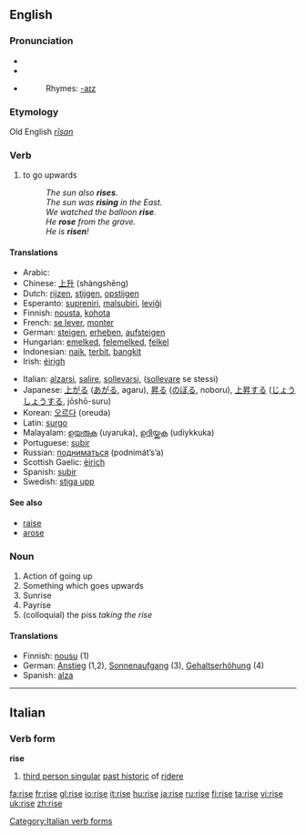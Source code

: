 ==English==

{{rank|effort|race|ladies|883|rise|looks|running|garden}}

===Pronunciation===
*{{SAMPA|/"raIz/}}
*{{IPA|/ˈɹaɪz/}}
*{{audio|en-us-rise.ogg|Audio (US)}}
*:Rhymes: [[Rhymes:English:-aɪz|-aɪz]]

===Etymology===
Old English ''[[rīsan]]''

===Verb===
{{en-verb|rises|rising|rose|risen}}

# to go upwards
#:''The sun also '''rises'''.''
#:''The sun was '''rising''' in the East.''
#:''We watched the balloon '''rise'''.''
#:''He '''rose''' from the grave.''
#:''He is '''risen'''!''

====Translations====
{{top}}
*Arabic: {{ARchar|[[ارتفع]]}} {{IPAchar|(irtáfʕa)}}
*Chinese: [[上升]] (shàngshēng)
*Dutch: [[rijzen]], [[stijgen]], [[opstijgen]]
*Esperanto: [[supreniri]], [[malsubiri]], [[leviĝi]]
*Finnish: [[nousta]], [[kohota]]
*French: [[se lever]], [[monter]]
*German: [[steigen]], [[erheben]], [[aufsteigen]]
*Hungarian: [[emelked]], [[felemelked]], [[felkel]]
*Indonesian: [[naik]], [[terbit]], [[bangkit]]
*Irish: [[éirigh]]
{{mid}}
*Italian: [[alzarsi]], [[salire]], [[sollevarsi]], ([[sollevare]] se stessi)
*Japanese: [[上がる]] ([[あがる]], agaru), [[昇る]] ([[のぼる]], noboru), [[上昇]]する ([[じょうしょう]]する, jōshō-suru)
*Korean: [[오르다]] (oreuda)
*Latin: [[surgo]]
*Malayalam: [[ഉയരുക]] (uyaruka), [[ഉദിയ്ക്കുക]] (udiykkuka)
*Portuguese: [[subir]]
*Russian: [[подниматься]] (podnimát’s’a)
*Scottish Gaelic: [[èirich]]
*Spanish: [[subir]]
*Swedish: [[stiga upp]]
{{bottom}}

====See also====
*[[raise]]
*[[arose]]

===Noun===
{{en-noun}}

# Action of going up
# Something which goes upwards
# Sunrise
# Payrise
# (colloquial) the piss ''taking the rise''

====Translations====
{{rfc-trans}}
*Finnish: [[nousu]] (1)
*German: [[Anstieg]] (1,2), [[Sonnenaufgang]] (3), [[Gehaltserhöhung]] (4)
*Spanish: [[alza]] {{f}}

----

==Italian==

===Verb form===
'''rise'''

# [[third person singular]] [[past historic]] of [[ridere]]

[[Category:Italian verb forms]]

[[fa:rise]]
[[fr:rise]]
[[gl:rise]]
[[io:rise]]
[[it:rise]]
[[hu:rise]]
[[ja:rise]]
[[ru:rise]]
[[fi:rise]]
[[ta:rise]]
[[vi:rise]]
[[uk:rise]]
[[zh:rise]]